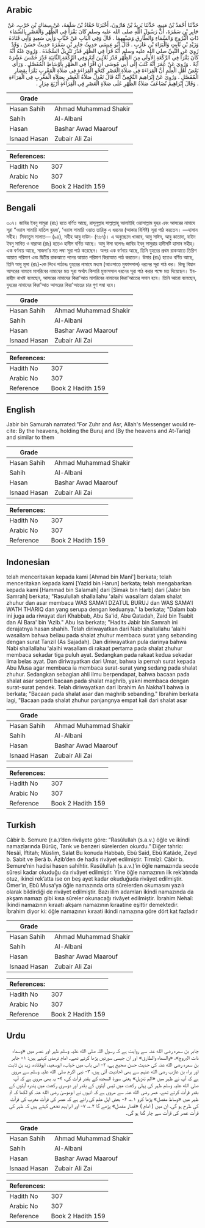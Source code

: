 ## Arabic


<div dir="rtl" lang="ar" style={{fontSize:'larger',backgroundColor:'#f8f9fa',padding:20}}>
حَدَّثَنَا أَحْمَدُ بْنُ مَنِيعٍ، حَدَّثَنَا يَزِيدُ بْنُ هَارُونَ، أَخْبَرَنَا حَمَّادُ بْنُ سَلَمَةَ، عَنْ سِمَاكِ بْنِ حَرْبٍ، عَنْ جَابِرِ بْنِ سَمُرَةَ، أَنَّ رَسُولَ اللَّهِ صلى الله عليه وسلم كَانَ يَقْرَأُ فِي الظُّهْرِ وَالْعَصْرِ بِالسَّمَاءِ ذَاتِ الْبُرُوجِ وَالسَّمَاءِ وَالطَّارِقِ وَشِبْهِهِمَا ‏.‏ قَالَ وَفِي الْبَابِ عَنْ خَبَّابٍ وَأَبِي سَعِيدٍ وَأَبِي قَتَادَةَ وَزَيْدِ بْنِ ثَابِتٍ وَالْبَرَاءِ بْنِ عَازِبٍ ‏.‏ قَالَ أَبُو عِيسَى حَدِيثُ جَابِرِ بْنِ سَمُرَةَ حَدِيثٌ حَسَنٌ ‏.‏ وَقَدْ رُوِيَ عَنِ النَّبِيِّ صلى الله عليه وسلم أَنَّهُ قَرَأَ فِي الظُّهْرِ قَدْرَ تَنْزِيلُ السَّجْدَةَ ‏.‏ وَرُوِيَ عَنْهُ أَنَّهُ كَانَ يَقْرَأُ فِي الرَّكْعَةِ الأُولَى مِنَ الظُّهْرِ قَدْرَ ثَلاَثِينَ آيَةً وَفِي الرَّكْعَةِ الثَّانِيَةِ قَدْرَ خَمْسَ عَشْرَةَ آيَةً ‏.‏ وَرُوِيَ عَنْ عُمَرَ أَنَّهُ كَتَبَ إِلَى أَبِي مُوسَى أَنِ اقْرَأْ فِي الظُّهْرِ بِأَوْسَاطِ الْمُفَصَّلِ ‏.‏ وَرَأَى بَعْضُ أَهْلِ الْعِلْمِ أَنَّ الْقِرَاءَةَ فِي صَلاَةِ الْعَصْرِ كَنَحْوِ الْقِرَاءَةِ فِي صَلاَةِ الْمَغْرِبِ يَقْرَأُ بِقِصَارِ الْمُفَصَّلِ ‏.‏ وَرُوِيَ عَنْ إِبْرَاهِيمَ النَّخَعِيِّ أَنَّهُ قَالَ تَعْدِلُ صَلاَةُ الْعَصْرِ بِصَلاَةِ الْمَغْرِبِ فِي الْقِرَاءَةِ ‏.‏ وَقَالَ إِبْرَاهِيمُ تُضَاعَفُ صَلاَةُ الظُّهْرِ عَلَى صَلاَةِ الْعَصْرِ فِي الْقِرَاءَةِ أَرْبَعَ مِرَارٍ ‏.‏
</div>
<div style={{backgroundColor:'#f8f9fa',padding:20, marginBottom: 10}}><table> <thead> <tr> <th>Grade</th> <th></th> </tr> </thead> <tbody> <tr><td>Hasan Sahih</td><td>Ahmad Muhammad Shakir</td></tr><tr><td>Sahih</td><td>Al-Albani</td></tr><tr><td>Hasan</td><td>Bashar Awad Maarouf</td></tr><tr><td>Isnaad Hasan</td><td>Zubair Ali Zai</td></tr></tbody></table><table> <thead> <tr> <th>References:</th> <th></th> </tr> </thead> <tbody><tr><td>Hadith No</td><td>307</td></tr><tr><td>Arabic No</td><td>307</td></tr><tr><td>Reference</td><td>Book 2 Hadith 159</td></tr></tbody></table></div>

## Bengali


<div dir="ltr" lang="bn" style={{fontSize:'larger',backgroundColor:'#f8f9fa',padding:20}}>
৩০৭। জাবির ইবনু সামুরা (রাঃ) হতে বর্ণিত আছে, রাসূলুল্লাহ সাল্লাল্লাহু আলাইহি ওয়াসাল্লাম যুহর এবং আসরের নামাযে সূরা “ওয়াস সামায়ি যাতিল বুরূজ’, ‘ওয়াস সামায়ি ওয়াত তারিকু এ ধরনের (আকার বিশিষ্ট) সূরা পাঠ করতেন। —হাসান সহীহ। সিফাতুস সালাত— (৯৪), সহীহ আবু দাউদ- (৭৬৭)। এ অনুচ্ছেদে খাব্বাব, আবু সাঈদ, আবু কাতাদা, যাইদ ইবনু সাবিত ও বারাআ (রাঃ) হতেও হাদীস বর্ণিত আছে। আবু ঈসা বলেনঃ জাবির ইবনু সামুরার হাদীসটি হাসান সহীহ্। এক বর্ণনায় আছে, সাজদা’র মত লম্বা সূরা পাঠ করেছেন। অপর এক বর্ণনায় আছে, তিনি যুহরের প্রথম রাকআতে তিরিশ আয়াত পরিমাণ এবং দ্বিতীয় রাকআতে পনের আয়াত পরিমাণ কিরাআত পাঠ করতেন। উমার (রাঃ) হতেও বর্ণিত আছে, তিনি আবু মূসা (রাঃ)-কে লিখে পাঠানঃ যুহরের নামাযে মধ্যম (আওসাতে মুফাসসাল) ধরনের সূরা পাঠ কর। কিছু বিদ্বান আসরের নামাযে মাগরিবের নামাযের মত সূরা অর্থাৎ কিসারি মুফাসসাল ধরনের সূরা পাঠ করার পক্ষে মত দিয়েছেন। ইবরাহীম নাখঈ বলেছেন, আসরের নামাযের কিরা'আত মাগরিবের নামাযের কিরা'আতের সমান হবে। তিনি আরো বলেছেন, যুহরের নামাযের কিরা'আত আসরের কিরা'আতের চার গুণ লম্বা হবে।
</div>
<div style={{backgroundColor:'#f8f9fa',padding:20, marginBottom: 10}}><table> <thead> <tr> <th>Grade</th> <th></th> </tr> </thead> <tbody> <tr><td>Hasan Sahih</td><td>Ahmad Muhammad Shakir</td></tr><tr><td>Sahih</td><td>Al-Albani</td></tr><tr><td>Hasan</td><td>Bashar Awad Maarouf</td></tr><tr><td>Isnaad Hasan</td><td>Zubair Ali Zai</td></tr></tbody></table><table> <thead> <tr> <th>References:</th> <th></th> </tr> </thead> <tbody><tr><td>Hadith No</td><td>307</td></tr><tr><td>Arabic No</td><td>307</td></tr><tr><td>Reference</td><td>Book 2 Hadith 159</td></tr></tbody></table></div>

## English


<div dir="ltr" lang="en" style={{fontSize:'larger',backgroundColor:'#f8f9fa',padding:20}}>
Jabir bin Samurah narrated:"For Zuhr and Asr, Allah's Messenger would recite: By the heavens, holding the Buruj and (By the heavens and At-Tariq) and similar to them
</div>
<div style={{backgroundColor:'#f8f9fa',padding:20, marginBottom: 10}}><table> <thead> <tr> <th>Grade</th> <th></th> </tr> </thead> <tbody> <tr><td>Hasan Sahih</td><td>Ahmad Muhammad Shakir</td></tr><tr><td>Sahih</td><td>Al-Albani</td></tr><tr><td>Hasan</td><td>Bashar Awad Maarouf</td></tr><tr><td>Isnaad Hasan</td><td>Zubair Ali Zai</td></tr></tbody></table><table> <thead> <tr> <th>References:</th> <th></th> </tr> </thead> <tbody><tr><td>Hadith No</td><td>307</td></tr><tr><td>Arabic No</td><td>307</td></tr><tr><td>Reference</td><td>Book 2 Hadith 159</td></tr></tbody></table></div>

## Indonesian


<div dir="ltr" lang="id" style={{fontSize:'larger',backgroundColor:'#f8f9fa',padding:20}}>
telah menceritakan kepada kami [Ahmad bin Mani'] berkata; telah menceritakan kepada kami [Yazid bin Harun] berkata; telah mengabarkan kepada kami [Hammad bin Salamah] dari [Simak bin Harb] dari [Jabir bin Samrah] berkata; "Rasulullah shallallahu 'alaihi wasallam dalam shalat zhuhur dan asar membaca WAS SAMA'I DZATUL BURUJ dan WAS SAMA'I WATH THARIQ dan yang serupa dengan keduanya." Ia berkata; "Dalam bab ini juga ada riwayat dari Khabbab, Abu Sa'id, Abu Qatadah, Zaid bin Tsabit dan Al Bara' bin 'Azib." Abu Isa berkata; "Hadits Jabir bin Samrah ini derajatnya hasan shahih. Telah diriwayatkan dari Nabi shallallahu 'alaihi wasallam bahwa beliau pada shalat zhuhur membaca surat yang sebanding dengan surat Tanzil (As Sajadah). Dan diriwayatkan pula darinya bahwa Nabi shallallahu 'alaihi wasallam di rakaat pertama pada shalat zhuhur membaca sekadar tiga puluh ayat. Sedangkan pada rakaat kedua sekadar lima belas ayat. Dan diriwayatkan dari Umar, bahwa ia pernah surat kepada Abu Musa agar membaca ia membaca surat-surat yang sedang pada shalat zhuhur. Sedangkan sebagian ahli ilmu berpendapat, bahwa bacaan pada shalat asar seperti bacaan pada shalat maghrib, yakni membaca dengan surat-surat pendek. Telah diriwayatkan dari Ibrahim An Nakha'I bahwa ia berkata; "Bacaan pada shalat asar dan maghrib sebanding." Ibrahim berkata lagi, "Bacaan pada shalat zhuhur panjangnya empat kali dari shalat asar
</div>
<div style={{backgroundColor:'#f8f9fa',padding:20, marginBottom: 10}}><table> <thead> <tr> <th>Grade</th> <th></th> </tr> </thead> <tbody> <tr><td>Hasan Sahih</td><td>Ahmad Muhammad Shakir</td></tr><tr><td>Sahih</td><td>Al-Albani</td></tr><tr><td>Hasan</td><td>Bashar Awad Maarouf</td></tr><tr><td>Isnaad Hasan</td><td>Zubair Ali Zai</td></tr></tbody></table><table> <thead> <tr> <th>References:</th> <th></th> </tr> </thead> <tbody><tr><td>Hadith No</td><td>307</td></tr><tr><td>Arabic No</td><td>307</td></tr><tr><td>Reference</td><td>Book 2 Hadith 159</td></tr></tbody></table></div>

## Turkish


<div dir="ltr" lang="tr" style={{fontSize:'larger',backgroundColor:'#f8f9fa',padding:20}}>
Câbir b. Semure (r.a.)’den rivâyete göre: “Rasûlullah (s.a.v.) öğle ve ikindi namazlarında Bürüç, Tarık ve benzeri sûrelerden okurdu.” Diğer tahric: Nesâî, İftitah; Müslim, Salat Bu konuda Habbab, Ebû Saîd, Ebû Katâde, Zeyd b. Sabit ve Berâ b. Âzib’den de hadis rivâyet edilmiştir. Tirmîzî: Câbir b. Semure’nin hadisi hasen sahihtir. Rasûlullah (s.a.v.)’in öğle namazında secde sûresi kadar okuduğu da rivâyet edilmiştir. Yine öğle namazının ilk rek’atında otuz, ikinci rek’atta ise on beş ayet kadar okuduğuda rivâyet edilmiştir. Ömer’in, Ebû Musa’ya öğle namazında orta sûrelerden okumasını yazılı olarak bildirdiği de rivâyet edilmiştir. Bazı ilim adamları ikindi namazında da akşam namazı gibi kısa sûreler okunacağı rivâyet edilmiştir. İbrahim Nehaî: İkindi namazının kıraatı akşam namazının kıraatine eşittir demektedir. İbrahim diyor ki: öğle namazının kıraati ikindi namazına göre dört kat fazladır
</div>
<div style={{backgroundColor:'#f8f9fa',padding:20, marginBottom: 10}}><table> <thead> <tr> <th>Grade</th> <th></th> </tr> </thead> <tbody> <tr><td>Hasan Sahih</td><td>Ahmad Muhammad Shakir</td></tr><tr><td>Sahih</td><td>Al-Albani</td></tr><tr><td>Hasan</td><td>Bashar Awad Maarouf</td></tr><tr><td>Isnaad Hasan</td><td>Zubair Ali Zai</td></tr></tbody></table><table> <thead> <tr> <th>References:</th> <th></th> </tr> </thead> <tbody><tr><td>Hadith No</td><td>307</td></tr><tr><td>Arabic No</td><td>307</td></tr><tr><td>Reference</td><td>Book 2 Hadith 159</td></tr></tbody></table></div>

## Urdu


<div dir="rtl" lang="ur" style={{fontSize:'larger',backgroundColor:'#f8f9fa',padding:20}}>
جابر بن سمرہ رضی الله عنہ سے روایت ہے کہ رسول اللہ صلی الله علیہ وسلم ظہر اور عصر میں «وسماء ذات البروج»،‏‏‏‏ «والسماء والطارق» اور ان جیسی سورتیں پڑھا کرتے تھے۔ امام ترمذی کہتے ہیں: ۱- جابر بن سمرہ رضی الله عنہ کی حدیث حسن صحیح ہے، ۲- اس باب میں خباب، ابوسعید، ابوقتادہ، زید بن ثابت اور براء بن عازب رضی الله عنہم سے بھی احادیث آئی ہیں، ۳- نبی اکرم صلی الله علیہ وسلم سے مروی ہے کہ آپ نے ظہر میں «الم تنزیل» یعنی سورۃ السجدہ کے بقدر قرأت کی، ۴- یہ بھی مروی ہے کہ آپ صلی الله علیہ وسلم ظہر کی پہلی رکعت میں تیس آیتوں کے بقدر اور دوسری رکعت میں پندرہ آیتوں کے بقدر قرأت کرتے تھے، عمر رضی الله عنہ سے مروی ہے کہ انہوں نے ابوموسیٰ رضی الله عنہ کو لکھا کہ تم ظہر میں «وساط مفصل» پڑھا کرو ۱؎، ۶- بعض اہل علم کی رائے ہے کہ عصر کی قرأت مغرب کی قرأت کی طرح ہو گی، ان میں ( امام ) «قصار مفصل» پڑھے گا ۲؎، ۷- اور ابراہیم نخعی کہتے ہیں کہ ظہر کی قرأت عصر کی قرأت سے چار گنا ہو گی۔
</div>
<div style={{backgroundColor:'#f8f9fa',padding:20, marginBottom: 10}}><table> <thead> <tr> <th>Grade</th> <th></th> </tr> </thead> <tbody> <tr><td>Hasan Sahih</td><td>Ahmad Muhammad Shakir</td></tr><tr><td>Sahih</td><td>Al-Albani</td></tr><tr><td>Hasan</td><td>Bashar Awad Maarouf</td></tr><tr><td>Isnaad Hasan</td><td>Zubair Ali Zai</td></tr></tbody></table><table> <thead> <tr> <th>References:</th> <th></th> </tr> </thead> <tbody><tr><td>Hadith No</td><td>307</td></tr><tr><td>Arabic No</td><td>307</td></tr><tr><td>Reference</td><td>Book 2 Hadith 159</td></tr></tbody></table></div>